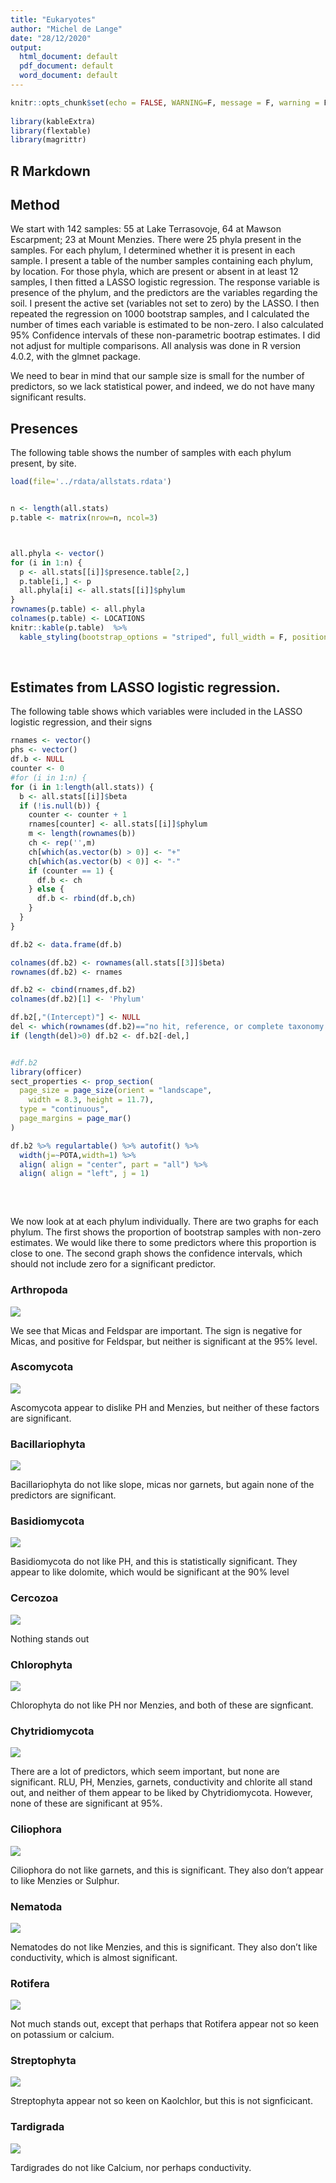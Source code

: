 ```yaml
---
title: "Eukaryotes"
author: "Michel de Lange"
date: "28/12/2020"
output:
  html_document: default
  pdf_document: default
  word_document: default
---
```


```r
knitr::opts_chunk$set(echo = FALSE, WARNING=F, message = F, warning = F)
 
library(kableExtra)
library(flextable)
library(magrittr)
```

## R Markdown

## Method

We start with 142 samples: 55 at Lake Terrasovoje, 64 at Mawson Escarpment; 23 at Mount Menzies. There were 25 phyla present in the samples. For each phylum, I determined whether it is present in each sample. I present a table of the number samples containing each phylum, by location.
For those phyla, which are present or absent in at least 12 samples, I then fitted a LASSO logistic regression. The response variable is presence of the phylum, and the predictors are the variables regarding the soil. I present the active set (variables not set to zero) by the LASSO. I then repeated the regression on 1000 bootstrap samples, and I calculated the number of times each variable is estimated to be non-zero. I also calculated 95% Confidence intervals of these non-parametric bootrap estimates. I did not adjust for multiple comparisons. All analysis was done in R version 4.0.2, with the glmnet package.

We need to bear in mind that our sample size is small for the number of predictors, so we lack statistical power, and indeed, we do not have many significant results.



## Presences


The following table shows the number of samples with each phylum present, by site.

```r
load(file='../rdata/allstats.rdata')


n <- length(all.stats)
p.table <- matrix(nrow=n, ncol=3)



all.phyla <- vector()
for (i in 1:n) {
  p <- all.stats[[i]]$presence.table[2,]
  p.table[i,] <- p
  all.phyla[i] <- all.stats[[i]]$phylum
}
rownames(p.table) <- all.phyla
colnames(p.table) <- LOCATIONS
knitr::kable(p.table)  %>%
  kable_styling(bootstrap_options = "striped", full_width = F, position = "left")

```
<br>

\newpage

## Estimates from LASSO logistic regression.

The following table shows which variables were included in the LASSO logistic regression, and their signs


```r
rnames <- vector()
phs <- vector()
df.b <- NULL
counter <- 0
#for (i in 1:n) {
for (i in 1:length(all.stats)) {
  b <- all.stats[[i]]$beta
  if (!is.null(b)) {
    counter <- counter + 1
    rnames[counter] <- all.stats[[i]]$phylum
    m <- length(rownames(b))
    ch <- rep('',m) 
    ch[which(as.vector(b) > 0)] <- "+"
    ch[which(as.vector(b) < 0)] <- "-"
    if (counter == 1) {
      df.b <- ch  
    } else {
      df.b <- rbind(df.b,ch)
    }
  }
}

df.b2 <- data.frame(df.b)

colnames(df.b2) <- rownames(all.stats[[3]]$beta)
rownames(df.b2) <- rnames

df.b2 <- cbind(rnames,df.b2) 
colnames(df.b2)[1] <- 'Phylum'

df.b2[,"(Intercept)"] <- NULL
del <- which(rownames(df.b2)=="no hit, reference, or complete taxonomy string")
if (length(del)>0) df.b2 <- df.b2[-del,]


#df.b2
library(officer)
sect_properties <- prop_section(
  page_size = page_size(orient = "landscape",
    width = 8.3, height = 11.7),
  type = "continuous",
  page_margins = page_mar()
)

df.b2 %>% regulartable() %>% autofit() %>% 
  width(j=~POTA,width=1) %>% 
  align( align = "center", part = "all") %>% 
  align( align = "left", j = 1) 
 
```

<br>

We now look at at each phylum individually. There are two graphs for each phylum. The first shows the proportion of bootstrap samples with non-zero estimates. We would like there to some predictors where this proportion is close to one. The second graph shows the confidence intervals, which should not include zero for a significant predictor.


### Arthropoda

![](C:/Users/Michel/Documents/eukaryotes/images/barplots_bootstrap/boots2_Arthropoda.bmp)

We see that Micas and Feldspar are important. The sign is negative for Micas, and positive for Feldspar, but neither is significant at the 95% level.


### Ascomycota

![](C:/Users/Michel/Documents/eukaryotes/images/barplots_bootstrap/boots2_Ascomycota.bmp)

Ascomycota appear to dislike PH and Menzies, but neither of these factors are significant.

### Bacillariophyta

![](C:/Users/Michel/Documents/eukaryotes/images/barplots_bootstrap/boots2_Bacillariophyta.bmp)

Bacillariophyta do not like slope, micas nor garnets, but again none of the predictors are significant.

### Basidiomycota

![](C:/Users/Michel/Documents/eukaryotes/images/barplots_bootstrap/boots2_Basidiomycota.bmp)

Basidiomycota do not like PH, and this is statistically significant. They appear to like dolomite, which would be significant at the 90% level

### Cercozoa

![](C:/Users/Michel/Documents/eukaryotes/images/barplots_bootstrap/boots2_Cercozoa.bmp)

Nothing stands out

### Chlorophyta

![](C:/Users/Michel/Documents/eukaryotes/images/barplots_bootstrap/boots2_Chlorophyta.bmp)

Chlorophyta do not like PH nor Menzies, and both of these are signficant.

### Chytridiomycota

![](C:/Users/Michel/Documents/eukaryotes/images/barplots_bootstrap/boots2_Chytridiomycota.bmp)

There are a lot of predictors, which seem important, but none are significant. RLU, PH, Menzies, garnets, conductivity and chlorite all stand out, and neither of them appear to be liked by Chytridiomycota. However, none of these are significant at 95%.   

  
### Ciliophora

![](C:/Users/Michel/Documents/eukaryotes/images/barplots_bootstrap/boots2_Ciliophora.bmp)

Ciliophora do not like garnets, and this is significant. They also don't appear to like Menzies or Sulphur.


### Nematoda

![](C:/Users/Michel/Documents/eukaryotes/images/barplots_bootstrap/boots2_Nematoda.bmp)

Nematodes do not like Menzies, and this is significant. They also don't like conductivity, which is almost significant.

### Rotifera

![](C:/Users/Michel/Documents/eukaryotes/images/barplots_bootstrap/boots2_Rotifera.bmp)

Not much stands out, except that perhaps that Rotifera appear not so keen on potassium or calcium.

### Streptophyta

![](C:/Users/Michel/Documents/eukaryotes/images/barplots_bootstrap/boots2_Streptophyta.bmp)

Streptophyta appear not so keen on Kaolchlor, but this is not signficicant.

### Tardigrada

![](C:/Users/Michel/Documents/eukaryotes/images/barplots_bootstrap/boots2_Tardigrada.bmp)

Tardigrades do not like Calcium, nor perhaps conductivity.

 